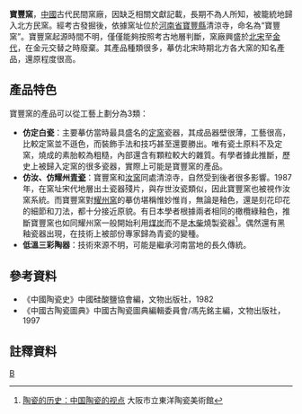 '''寶豐窯'''，[[中國|中國]]古代民間窯廠，因缺乏相關文獻記載，長期不為人所知，被籠統地歸入北方民窯。經考古發掘後，依據窯址位於[[河南省|河南省]][[寶豐縣|寶豐縣]]清涼寺，命名為“寶豐窯”。寶豐窯起源時間不明，僅僅能夠按照考古地層判斷，窯廠興盛於[[北宋|北宋]]至[[金代|金代]]，在金元交替之時廢棄。其產品種類很多，摹仿北宋時期北方各大窯的知名產品，還原程度很高。

== 產品特色 ==
寶豐窯的產品可以從工藝上劃分為3類：
* '''仿定白瓷'''：主要摹仿當時最具盛名的[[定窯|定窯]]瓷器，其成品器壁很薄，工藝很高，比較定窯並不遜色，而裝飾手法和技巧甚至還要勝出。唯有瓷土原料不及定窯，燒成的素胎較為粗糙，內部還含有顆粒較大的雜質。有學者據此推斷，歷史上被歸入定窯的很多瓷器，實際上可能是寶豐窯的產品。
* '''仿汝、仿耀州[[青瓷|青瓷]]'''：寶豐窯和[[汝窯|汝窯]]同處清涼寺，自然受到後者很多影響。1987年，在窯址宋代地層出土瓷器殘片，與存世汝瓷類似，因此寶豐窯也被視作汝窯系統。而寶豐窯對[[耀州窯|耀州窯]]的摹仿堪稱惟妙惟肖，無論是釉色，還是刻花印花的細節和刀法，都十分接近原貌。有日本學者根據兩者相同的橄欖綠釉色，推斷寶豐窯也如同耀州窯一般開始利用[[煤炭|煤炭]]而不是[[木柴|木柴]]燒製瓷器<ref>[http://www.moco.or.jp/ch/intro/history_c.html 陶瓷的历史：中国陶瓷的视点] {{Wayback|url=http://www.moco.or.jp/ch/intro/history_c.html |date=20090717102056 }}大阪市立東洋陶瓷美術館</ref>。偶然還有黑釉瓷器出現，在技術上被部份專家歸為青瓷的變種。
* '''低溫三彩陶器'''：技術來源不明，可能是繼承河南當地的長久傳統。

== 參考資料 ==
* 《中國陶瓷史》中國硅酸鹽協會編，文物出版社，1982
* 《中國古陶瓷圖典》中國古陶瓷圖典編輯委員會/馮先銘主編，文物出版社，1997

== 註釋資料 ==
<references />

{{中国古代瓷窑}}

[[Category:河南古窑|B]]